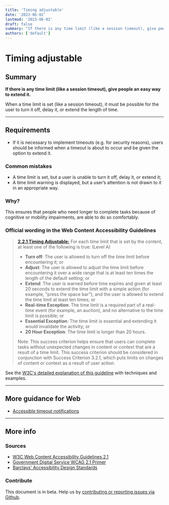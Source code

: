 ```yaml
---
title: 'Timing adjustable'
date: '2023-06-02'
lastmod: '2023-06-02'
draft: false
summary: "If there is any time limit (like a session timeout), give people an easy way to extend it."
authors: ['default']
---
```


# Timing adjustable

## Summary

**If there is any time limit (like a session timeout), give people an easy way to extend it.**

When a time limit is set (like a session timeout), it must be possible for the user to turn it off, delay it, or extend the length of time.

---

## Requirements

* If it is necessary to implement timeouts (e.g. for security reasons), users should be informed when a timeout is about to occur and be given the option to extend it.

### Common mistakes

*   A time limit is set, but a user is unable to turn it off, delay it, or extend it;
*   A time limit warning is displayed, but a user’s attention is not drawn to it in an appropriate way.

### Why?

This ensures that people who need longer to complete tasks because of cognitive or mobility impairments, are able to do so comfortably.

### Official wording in the Web Content Accessibility Guidelines

> [**2.2.1 Timing Adjustable:**](https://www.w3.org/TR/UNDERSTANDING-WCAG20/time-limits-required-behaviors.html) For each time limit that is set by the content, at least one of the following is true: (Level A)
>
> * **Turn off**: The user is allowed to turn off the time limit before encountering it; or
> * **Adjust**: The user is allowed to adjust the time limit before encountering it over a wide range that is at least ten times the length of the default setting; or
> * **Extend**: The user is warned before time expires and given at least 20 seconds to extend the time limit with a simple action (for example, "press the space bar"), and the user is allowed to extend the time limit at least ten times; or
> * **Real-time Exception**: The time limit is a required part of a real-time event (for example, an auction), and no alternative to the time limit is possible; or
> * **Essential Exception**: The time limit is essential and extending it would invalidate the activity; or
> * **20 Hour Exception**: The time limit is longer than 20 hours.
>
> Note: This success criterion helps ensure that users can complete tasks without unexpected changes in content or context that are a result of a time limit. This success criterion should be considered in conjunction with Success Criterion 3.2.1, which puts limits on changes of content or context as a result of user action.

See the [W3C's detailed explanation of this guideline](https://www.w3.org/TR/UNDERSTANDING-WCAG20/time-limits-required-behaviors.html) with techniques and examples.

---

## More guidance for Web

* [Accessible timeout notifications](https://tink.uk/accessible-timeout-notifications/)

---

## More info

### Sources

* [W3C Web Content Accessibility Guidelines 2.1](https://www.w3.org/TR/WCAG21/)
* [Government Digital Service WCAG 2.1 Primer](https://alphagov.github.io/wcag-primer/)
* [Barclays' Accessibility Design Standards](https://home.barclays/who-we-are/our-suppliers/our-requirements-of-external-suppliers/)

### Contribute

This document is in beta. Help us by [contributing or reporting issues via Github](https://github.com/web-accessibility-io/web-accessibility.io).
